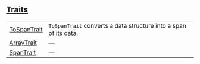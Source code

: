 
## [Traits](./core-array-traits)

| | |
|:---|:---|
| [ToSpanTrait](./core-array-ToSpanTrait) | `ToSpanTrait`  converts a data structure into a span of its data. |
| [ArrayTrait](./core-array-ArrayTrait) | — |
| [SpanTrait](./core-array-SpanTrait) | — |
